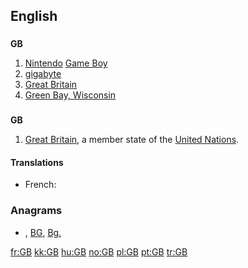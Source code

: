 ==English==

==={{initialism}}===
'''GB'''

# [[Nintendo]] [[Game Boy]]
# [[gigabyte]]
# [[Great Britain]]
# [[w:Green Bay, Wisconsin|Green Bay, Wisconsin]]

==={{abbreviation}}===
'''GB'''

# [[Great Britain]], a member state of the [[United Nations]].

====Translations====
{{trans-top|gigabyte}}
* French: {{t+|fr|Go}}
{{trans-mid}}
{{trans-bottom}}

===Anagrams===
* {{alphagram|[[bg#English|bg]]}} , [[BG#English|BG]], [[Bg.#English|Bg.]]


[[fr:GB]]
[[kk:GB]]
[[hu:GB]]
[[no:GB]]
[[pl:GB]]
[[pt:GB]]
[[tr:GB]]